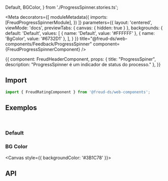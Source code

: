   Default,
  BGColor,
} from './ProgressSpinner.stories.ts';

<Meta
  decorators={[
    moduleMetadata({
      imports: [FreudProgressSpinnerModule],
    })
  ]}
  parameters={{
    layout: 'centered',
    viewMode: 'docs',
    previewTabs: {
      canvas: { hidden: true }
    },
    backgrounds: {
      default: 'Default',
      values: [
        { name: 'Default', value: '#FFFFFF' },
        { name: 'BgColor', value: '#6732D1' },
      ],
    }
  }}
title="@freud-ds/web-components/Feedback/ProgressSpinner" component={FreudProgressSpinnerComponent} />

<Story name="Storyname-hidden">
  {{
    component: FreudHeaderComponent,
    props: {
      title: "ProgressSpiner",
      description: "ProgressSpinner é um indicador de status do processo."
    },
  }}
</Story>

## <a id="importing"></a>Import

```ts
import { FreudRatingComponent } from '@freud-ds/web-components';
```

## <a id="exemplos"></a>Exemplos
<br />

### Default
<Canvas>
  <Story story={Default}/>
</Canvas>

### BG Color
<Canvas style={{ backgroundColor: '#3B1C78' }}>
  <Story story={BGColor}/>
</Canvas>

## <a id="api"></a>API

<ArgsTable of={FreudProgressSpinnerComponent} />
